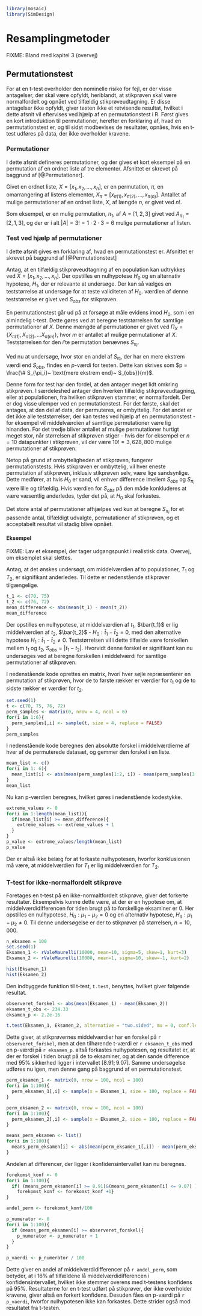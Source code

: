 ```r
library(mosaic)
library(SimDesign)
```
# Resamplingmetoder

FIXME: Bland med kapitel 3 (overvej)

## Permutationstest

For at en t-test overholder den nominelle risiko for fejl, er der visse antagelser, der skal være opfyldt, heriblandt, at stikprøven skal være normalfordelt og opnået ved tilfældig stikprøveudtagning. Er disse antagelser ikke opfyldt, giver testen ikke et retvisende resultat, hvilket i dette afsnit vil eftervises ved hjælp af en permutationstest i R. Først gives en kort introduktion til permutationer, herefter en forklaring af, hvad en permutationstest er, og til sidst modbevises de resultater, opnåes, hvis en t-test udføres på data, der ikke overholder kravene.

### Permutationer

I dette afsnit defineres permutationer, og der gives et kort eksempel på en permutation af en ordnet liste af tre elementer. Afsnittet er skrevet på baggrund af [@Permutationer].

Givet en ordnet liste, $X = [x_1, x_2, \ldots, x_n ]$, er en permutation, $\pi$, en omarrangering af listens elementer, $X_\pi = [x_{\pi(1)}, x_{\pi(2)}, \ldots, x_{\pi(n)}]$. Antallet af mulige permutationer af en ordnet liste, $X$, af længde $n$, er givet ved $n!$.

Som eksempel, er en mulig permutation, $\pi_1$, af $A = [1, 2, 3]$ givet ved $A_{\pi_1} = [2, 1, 3]$, og der er i alt $|A| = 3! = 1 \cdot 2 \cdot 3 = 6$ mulige permutationer af listen. 

### Test ved hjælp af permutationer

I dette afsnit gives en forklaring af, hvad en permutationstest er. Afsnittet er skrevet på baggrund af [@Permutationstest]

Antag, at en tilfældig stikprøveudtagning af en population kan udtrykkes ved $X = [x_1, x_2, \ldots, x_n]$. Der opstilles en nulhypotese $H_0$ og en alternativ hypotese, $H_1$, der er relevante at undersøge. Der kan så vælges en teststørrelse at undersøge for at teste validiteten af $H_0$. værdien af denne teststørrelse er givet ved $S_{obs}$ for stikprøven.

En permutationstest går ud på at forsøge at måle evidens imod $H_0$, som i en almindelig t-test. Dette gøres ved at beregne teststørrelsen for samtlige permutationer af $X$. Denne mængde af permutationer er givet ved $\Pi_X = \{X_{\pi(1)}, X_{\pi(2)}, \ldots X_{\pi(m)} \}$, hvor $m$ er antallet af mulige permutationer af $X$. Teststørrelsen for den $i$'te permutation benævnes $S_{\pi_i}$.

Ved nu at undersøge, hvor stor en andel af $S_{\pi_i}$, der har en mere ekstrem værdi end $S_{obs}$, findes en _p_-værdi for testen. Dette kan skrives som $p = \frac{\# S_{\pi_i}~ \text{mere ekstrem end}~ S_{obs}}{m}$.

Denne form for test har den fordel, at den antager meget lidt omkring stikprøven. I særdeleshed antager den hverken tilfældig stikprøveudtagning, eller at populationen, fra hvilken stikprøven stammer, er normalfordelt. Der er dog visse ulemper ved en permutationstest. For det første, skal det antages, at den del af data, der permuteres, er ombyttelig. For det andet er det ikke alle teststørrelser, der kan testes ved hjælp af en permutationstest - for eksempel vil middelværdien af samtlige permutationer være lig hinanden. For det tredje bliver antallet af mulige permutationer hurtigt meget stor, når størrelsen af stikprøven stiger - hvis der for eksempel er $n = 10$ datapunkter i stikprøven, vil der være $10! = 3,628,800$ mulige permutationer af stikprøven.

Netop på grund af ombytteligheden af stikprøven, fungerer permutationstests. Hvis stikprøven er ombyttelig, vil hver eneste permutation af stikprøven, inklusiv stikprøven selv, være lige sandsynlige. Dette medfører, at hvis $H_0$ er sand, vil enhver difference imellem $S_{obs}$ og $S_{\pi_i}$ være lille og tilfældig. Hvis værdien for $S_{obs}$ på den måde konkluderes at være væsentlig anderledes, tyder det på, at $H_0$ skal forkastes.

Det store antal af permutationer afhjælpes ved kun at beregne $S_{\pi_i}$ for et passende antal, tilfældigt udvalgte, permutationer af stikprøven, og et acceptabelt resultat vil stadig blive opnået.

#### Eksempel

FIXME: Lav et eksempel, der tager udgangspunkt i realistisk data. Overvej, om eksemplet skal slettes.

Antag, at det ønskes undersøgt, om middelværdien af to populationer, $T_1$ og $T_2$, er signifikant anderledes. Til dette er nedenstående stikprøver tilgængelige.

```r
t_1 <- c(70, 75)
t_2 <- c(76, 72)
mean_difference <- abs(mean(t_1) - mean(t_2))
mean_difference
```

Der opstilles en nulhypotese, at middelværdien af $t_1$, $\bar{t_1}$ er lig middelværdien af $t_2$, $\bar{t_2}$ - $H_0: \bar t_1 - \bar t_2 = 0$, med den alternative hypotese $H_1: \bar t_1 - \bar t_2 \neq 0$. Teststørrelsen vil i dette tilfælde være forskellen mellem $t_1$ og $t_2$, $S_{obs} = |t_1 - t_2|$. Hvorvidt denne forskel er signifikant kan nu undersøges ved at beregne forskellen i middelværdi for samtlige permutationer af stikprøven.

I nedenstående kode oprettes en matrix, hvori hver søjle repræsenterer en permutation af stikprøven, hvor de to første rækker er værdier for $t_1$ og de to sidste rækker er værdier for $t_2$.
```r
set.seed(1)
t <- c(70, 75, 76, 72)
perm_samples <- matrix(0, nrow = 4, ncol = 6)
for(i in 1:6){
  perm_samples[,i] <- sample(t, size = 4, replace = FALSE)
}
perm_samples
```

I nedenstående kode beregnes den absolutte forskel i middelværdierne af hver af de permuterede datasæt, og gemmer den forskel i en liste.
```r
mean_list <- c()
for(i in 1: 6){
  mean_list[i] <- abs(mean(perm_samples[1:2, i]) - mean(perm_samples[3:4, i]))
}
mean_list
```

Nu kan p-værdien beregnes, hvilket gøres i nedenstående kodestykke.
```r
extreme_values <- 0
for(i in 1:length(mean_list)){
  if(mean_list[i] >= mean_difference){
    extreme_values <- extreme_values + 1
  }
}
p_value <- extreme_values/length(mean_list)
p_value
```

Der er altså ikke belæg for at forkaste nulhypotesen, hvorfor konklusionen må være, at middelværdien for $T_1$ er lig middelværdien for $T_2$.

### T-test for ikke-normalfordelt stikprøve

Foretages en t-test på en ikke-normaltfordelt stikprøve, giver det forkerte resultater. Eksempelvis kunne dette være, at der er en hypotese om, at middelværdidifferencen for tiden brugt på to forskellige eksaminer er $0$. Her opstilles en nulhypotese, $H_0 : \mu_1 - \mu_2 = 0$ og en alternativ hypotese, $H_a : \mu_1 - \mu_2 \neq 0$. Til denne undersøgelse er der to stikprøver på størrelsen, $n=10,000$.

```r
n_eksamen = 100
set.seed(1)
Eksamen_1 <- rValeMaurelli(10000, mean=10, sigma=5, skew=1, kurt=3)
Eksamen_2 <- rValeMaurelli(10000, mean=1, sigma=10, skew=-1, kurt=2)
```

```r
hist(Eksamen_1)
hist(Eksamen_2)
```

Den indbyggede funktion til t-test, `t.test`, benyttes, hvilket giver følgende resultat.
```r
observeret_forskel <- abs(mean(Eksamen_1) - mean(Eksamen_2))
eksamen_t_obs <- 234.33
eksamen_p <- 2.2e-16

t.test(Eksamen_1, Eksamen_2, alternative = "two.sided", mu = 0, conf.level = 0.95)
```

Dette giver, at stikprøvernes middelværdier har en forskel på ```r observeret_forskel```, men at den tilhørende t-værdi er ```r eksamen_t_obs``` med en p-værdi på ```r eksamen_p```. altså forkastes nulhypotesen, og resultatet er, at der er forskel i tiden brugt på de to eksaminer, og at den sande difference med $95\%$ sikkerhed ligger i intervallet $[8.91; 9.07]$. Samme undersøgelse udføres nu igen, men denne gang på baggrund af en permutationstest.

```r
perm_eksamen_1 <- matrix(0, nrow = 100, ncol = 100)
for(i in 1:100){
  perm_eksamen_1[,i] <- sample(x = Eksamen_1, size = 100, replace = FALSE, prob = NULL)
}

perm_eksamen_2 <- matrix(0, nrow = 100, ncol = 100)
for(i in 1:100){
  perm_eksamen_2[,i] <- sample(x = Eksamen_2, size = 100, replace = FALSE, prob = NULL)
}

means_perm_eksamen <- list()
for(i in 1:100){
  means_perm_eksamen[i] <- abs(mean(perm_eksamen_1[,i]) - mean(perm_eksamen_2[,i]))
}
```

Andelen af differencer, der ligger i konfidensintervallet kan nu beregnes.

```r

forekomst_konf <- 0
for(i in 1:100){
  if( (means_perm_eksamen[i] >= 8.91)&(means_perm_eksamen[i] <= 9.07) ){
    forekomst_konf <- forekomst_konf +1}
}

andel_perm <- forekomst_konf/100

p_numerator <- 0
for(i in 1:100){
  if (means_perm_eksamen[i] >= observeret_forskel){
    p_numerator <- p_numerator + 1
  }
}

p_vaerdi <- p_numerator / 100

```

Dette giver en andel af middelværdidifferencer på ```r andel_perm```, som betyder, at i $16\%$ af tilfældene lå middelværdidifferencen i konfidensintervallet, hvilket ikke stemmer overens med t-testens konfidens på $95\%$. Resultaterne for en t-test udført på stikprøver, der ikke overholder kravene, giver altså en forkert konfidens. Desuden fåes en p-værdi på ```r p_vaerdi```, hvorfor nulhypotesen ikke kan forkastes. Dette strider også mod resultatet fra t-testen. 








<!-- Fordelingen forekommer at være skæv, så det er ikke den bedste idè at foretage en t-test, men det forøges alligevel. -->

<!-- I R kan man foretage en t-test ved nedenstående kode. -->
<!-- ```{r} -->
<!-- set.seed(1) -->

<!-- forventet_forskel <- 0 # Forventet median -->
<!-- observeret_forskel <- abs(mean(Eksamen_1) - mean(Eksamen_2)) # Observeret median -->

<!-- eksamen1_sd <- sd(Eksamen_1) # Standardafvigelsen for eksamen 1 -->
<!-- eksamen2_sd <- sd(Eksamen_2) # Standardafvigelsen for eksamen 2 -->

<!-- eksamen_ese <- sqrt((eksamen1_sd^2/n_eksamen) + (eksamen2_sd^2/n_eksamen)) # Estimeret standardfejl -->

<!-- eksamen_t_obs <- abs((observeret_forskel - forventet_forskel)/eksamen_ese) # Observeret teststørrelse -->
<!-- eksamen_p = 2 * (1 - pdist("t", q = eksamen_t_obs, df = n_eksamen-1, plot = FALSE)) # P-værdi -->
<!-- eksamen_p -->
<!-- ``` -->





